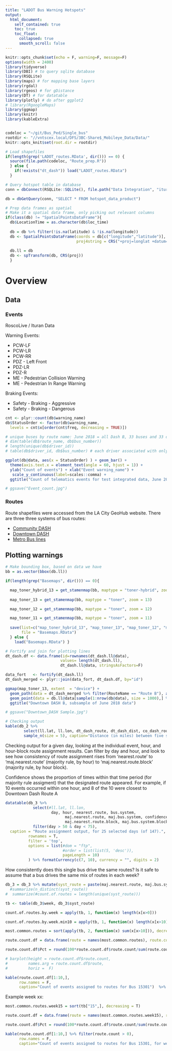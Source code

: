 ```yaml
---
title: "LADOT Bus Warning Hotspots"
output: 
  html_document:
    self_contained: true
    toc: true
    toc_float:
      collapsed: true
      smooth_scroll: false
---
```


<!-- saved from url=(0014)about:internet -->
<!-- This needs to be manually added to the second line of the html -->

```r
knitr::opts_chunk$set(echo = F, warning=F, message=F)
options(width = 2400)
library(tidyverse)
library(DBI) # to query sqlite database
library(RSQLite)
library(maps) # for mapping base layers
library(rgdal)
library(rgeos) # for gDistance
library(DT) # for datatable
library(plotly) # do after ggplot2
# library(RgoogleMaps)
library(ggmap)
library(knitr)
library(kableExtra)


codeloc = "~/git/Bus_Ped/Single_bus"
rootdir <- "//vntscex.local/DFS/3BC-Share$_Mobileye_Data/Data/"
knitr::opts_knit$set(root.dir = rootdir)
```

```r
# Load shapefiles
if(length(grep('LADOT_routes.RData', dir())) == 0) {
  source(file.path(codeloc, "Route_prep.R")) 
  } else { 
    if(!exists("dt_dash")) load("LADOT_routes.RData") 
  }

# Query hotspot table in database
conn = dbConnect(RSQLite::SQLite(), file.path("Data Integration", "ituran_synchromatics_data.sqlite"))

db = dbGetQuery(conn, "SELECT * FROM hotspot_data_product")

# Prep data frames as spatial
# Make it a spatial data frame, only picking out relevant columns
if(class(db) != "SpatialPointsDataFrame"){
  db$LocationTime = as.character(db$loc_time)
  
  db = db %>% filter(!is.na(latitude) & !is.na(longitude))
  db <- SpatialPointsDataFrame(coords = db[c("longitude","latitude")], data = dplyr::rename(db, ll.lat = latitude, ll.lon = longitude),
                               proj4string = CRS("+proj=longlat +datum=WGS84 +no_defs +ellps=WGS84 +towgs84=0,0,0"))
  
  db.ll = db
  db <- spTransform(db, CRS(proj))
  }
```

# Overview

## Data 

### Events

RoscoLive / Ituran Data

<!-- add detail on what warnings and brakings are -->

Warning Events:  

- PCW-LF
- PCW-LR
- PCW-RR
- PDZ - Left Front
- PDZ-LR
- PDZ-R
- ME - Pedestrian Collision Warning
- ME - Pedestrian In Range Warning

Braking Events: 

- Safety - Braking - Aggressive
- Safety - Braking - Dangerous

```r
cnt <- plyr::count(db$warning_name)
db$StatusOrder <- factor(db$warning_name, 
  levels = cnt$x[order(cnt$freq, decreasing = TRUE)])

# unique buses by route name: June 2018 = all Dash B, 33 buses and 33 drivers
# dim(table(db$route_name, db$bus_number))
# length(unique(db$driver_id))
# table(db$driver_id, db$bus_number) # each driver associated with only one bus, interesting.

ggplot(db@data, aes(x = StatusOrder) ) + geom_bar() +
  theme(axis.text.x = element_text(angle = 60, hjust = 1)) +
  ylab("Count of events") + xlab("Event warning_name") +
   scale_y_continuous(label=scales::comma) +
  ggtitle("Count of telematics events for test integrated data, June 2018")

# ggsave("Event_count.jpg")
```

### Routes

Route shapefiles were accessed from the LA City GeoHub website. There are three three systems of bus routes: 

- [Community DASH](http://geohub.lacity.org/datasets/community-dash-routes)
- [Downtown DASH](http://geohub.lacity.org/datasets/downtown-dash-routes)
- [Metro Bus lines](http://geohub.lacity.org/datasets/metro-bus-lines)

## Plotting warnings 

```r

# Make bounding box, based on data we have
bb = as.vector(bbox(db.ll))

if(length(grep("Basemaps", dir())) == 0){

  map_toner_hybrid_13 = get_stamenmap(bb, maptype = "toner-hybrid", zoom = 13)
  
  map_toner_13 = get_stamenmap(bb, maptype = "toner", zoom = 13)

  map_toner_12 = get_stamenmap(bb, maptype = "toner", zoom = 12)

  map_toner_11 = get_stamenmap(bb, maptype = "toner", zoom = 11)
  
  save(list=c("map_toner_hybrid_13", "map_toner_13", "map_toner_12", "map_toner_11"), 
       file = "Basemaps.RData")
  } else { 
    load("Basemaps.RData") }

# Fortify and join for plotting lines
dt_dash.df <- data.frame(id=rownames(dt_dash.ll@data),
                        values= length(dt_dash.ll),
                        dt_dash.ll@data, stringsAsFactors=F)

data_fort   <- fortify(dt_dash.ll)
dt_dash_merged <- plyr::join(data_fort, dt_dash.df, by="id")

ggmap(map_toner_13, extent  = "device") +
  geom_path(data = dt_dash_merged %>% filter(RouteName == "Route B"), aes(x = long, y = lat), size = 2) +
  geom_point(data = db.ll@data[sample(1:nrow(db@data), size = 1000),] %>% filter(route_name == "DASH B"), aes(x = ll.lon, y = ll.lat, shape = warning_name, color = warning_name), size = 3) +
  ggtitle("Downtown DASH B, subsample of June 2018 data")

# ggsave("Downtown_DASH Sample.jpg")

```


```r

# Checking output
kable(db_2 %>% 
        select(ll.lat, ll.lon, dt_dash_route, dt_dash_dist, co_dash_route, co_dash_dist, nearest.route, bus.system, maj.nearest.route, maj.bus.system, confidence) %>% 
        sample_n(size = 5), caption="Distance (in miles) between five selected events and DASH routes") %>% kable_styling(bootstrap_options = c("striped", "hover"))


```


Checking output for a given day, looking at the individual event, hour, and hour-block route assignment results. Can filter by day and hour, and look to see how consistency of route assignment rises from 'nearest.route' to 'maj.nearest.route' (majority rule, by hour) to 'maj.nearest.route.block' (majority rule, by hour block).

Confidence shows the proportion of times within that time period (for majority rule assigment) that the designated route appeared. For example, if 10 events occurred within one hour, and 8 of the 10 were closest to Downtown Dash Route A

```r

datatable(db_3 %>% 
            select(#ll.lat, ll.lon, 
                    day, hour, nearest.route, bus.system, 
                          maj.nearest.route, maj.bus.system, confidence,
                          maj.nearest.route.block, maj.bus.system.block, confidence.block) %>%
            filter(day > 50 & day < 75), 
  caption = "Route assignment output, for 25 selected days (of 147).",
          rownames = T, 
          filter = 'top',
          options = list(#dom = "ftp",
                         #order = list(list(5, 'desc')),
                         pageLength = 10)
          ) %>% formatCurrency(c(7, 10), currency = "", digits = 2)

```



How consistently does this single bus drive the same routes?
Is it safe to assume that a bus drives the same mix of routes in each week?

```r
db_3 = db_3 %>% mutate(syst_route = paste(maj.nearest.route, maj.bus.system)) 
  #summarize(n_distinct(syst_route))
#  summarize(#count.of.routes = length(unique(syst_route)))

tb <- table(db_3$week, db_3$syst_route)

count.of.routes.by.week = apply(tb, 1, function(x) length(x[x>0]))

count.of.routes.by.week.min10 = apply(tb, 1, function(x) length(x[x>10]))

most.common.routes = sort(apply(tb, 2, function(x) sum(x[x>10])), decreasing = T)

route.count.df = data.frame(route = names(most.common.routes), route.count = most.common.routes)

route.count.df$Pct = round(100*route.count.df$route.count/sum(route.count.df$route.count))

# barplot(height = route.count.df$route.count,
#         names.arg = route.count.df$route,
#         horiz =  F)

kable(route.count.df[1:10,], 
      row.names = F,
      caption="Count of events assigned to routes for Bus 15301")  %>% kable_styling(bootstrap_options = c("striped", "hover"))

```

Example week xx:

```r
most.common.routes.week15 = sort(tb["15",], decreasing = T)

route.count.df = data.frame(route = names(most.common.routes.week15), route.count = most.common.routes.week15)

route.count.df$Pct = round(100*route.count.df$route.count/sum(route.count.df$route.count))

kable(route.count.df[1:10,] %>% filter(route.count > 0), 
      row.names = F,
      caption="Count of events assigned to routes for Bus 15301, for week 15")  %>% kable_styling(bootstrap_options = c("striped", "hover"))
```
